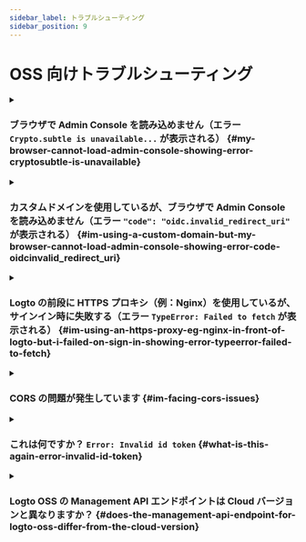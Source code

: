 ```yaml
---
sidebar_label: トラブルシューティング
sidebar_position: 9
---
```


# OSS 向けトラブルシューティング

<details>

<summary>

### ブラウザで Admin Console を読み込めません（エラー `Crypto.subtle is unavailable...` が表示される） \{#my-browser-cannot-load-admin-console-showing-error-cryptosubtle-is-unavailable}

</summary>

Admin Console は [Web Crypto API](https://developer.mozilla.org/en-US/docs/Web/API/Web_Crypto_API) を使用しており、[セキュアコンテキスト](https://developer.mozilla.org/en-US/docs/Web/Security/Secure_Contexts)（HTTPS または `localhost` での HTTP）が必要です。

IP アドレスやカスタムドメインで HTTP を使用している場合、ブラウザは Admin Console を読み込むことができません。

</details>

<details>

<summary>

### カスタムドメインを使用しているが、ブラウザで Admin Console を読み込めません（エラー `"code": "oidc.invalid_redirect_uri"` が表示される） \{#im-using-a-custom-domain-but-my-browser-cannot-load-admin-console-showing-error-code-oidcinvalid_redirect_uri}

</summary>

`localhost` ではなくカスタムドメインを使用している場合、環境変数 `ENDPOINT` を Logto の URL に設定する必要があります。これは OIDC のリダイレクト URI の厳格な要件によるものです。詳細は [設定](/concepts/core-service/configuration/) を参照してください。

</details>

<details>

<summary>

### Logto の前段に HTTPS プロキシ（例：Nginx）を使用しているが、サインイン時に失敗する（エラー `TypeError: Failed to fetch` が表示される） \{#im-using-an-https-proxy-eg-nginx-in-front-of-logto-but-i-failed-on-sign-in-showing-error-typeerror-failed-to-fetch}

</summary>

- まず、ノード環境変数 `TRUST_PROXY_HEADER` を `true` に設定していることを確認してください。詳細は [設定](/concepts/core-service/configuration/#using-a-https-proxy) を参照してください。
- また、プロキシ設定で `X-Forwarded-Proto` ヘッダーを `https` に設定する必要があります。詳細は [TLS オフロードプロキシの信頼](https://github.com/panva/node-oidc-provider/blob/main/docs/README.md#trusting-tls-offloading-proxies) を参照してください。

</details>

<details>

<summary>

### CORS の問題が発生しています \{#im-facing-cors-issues}

</summary>

- `ADMIN_ENDPOINT` が指定されていない場合、Logto では `localhost:[admin-port]` からのクロスオリジンリソース共有（CORS）が許可されます。
- `ADMIN_ENDPOINT` が指定されている場合、そのオリジンからのリクエストのみが許可されます。

</details>

<details>

<summary>

### これは何ですか？ `Error: Invalid id token` \{#what-is-this-again-error-invalid-id-token}

</summary>

トークンの扱いを間違えていない場合、ほとんどのケースではサーバーとクライアントの時刻の不一致が原因です。サーバーとクライアントの時刻を同期して再度お試しください。

</details>

<details>

<summary>

### Logto OSS の Management API エンドポイントは Cloud バージョンと異なりますか？ \{#does-the-management-api-endpoint-for-logto-oss-differ-from-the-cloud-version}

</summary>

はい。Logto Management API の識別子は、Logto Cloud とセルフホスト（オープンソース）バージョンで異なります：

- Logto Cloud: `https://[tenant-id].logto.app/api`

- Logto オープンソース: `https://default.logto.app/api`

</details>
